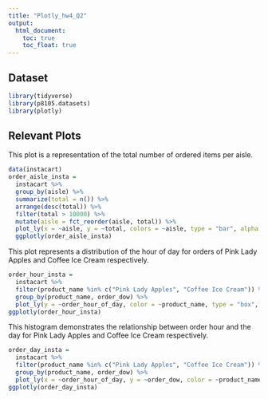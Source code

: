 ```yaml
---
title: "Plotly_hw4_Q2"
output: 
  html_document:
    toc: true
    toc_float: true
---
```


## Dataset

```r
library(tidyverse)
library(p8105.datasets)
library(plotly)
```

## Relevant Plots

This plot is a representation of the total number of ordered items per aisle.

```r
data(instacart)
order_aisle_insta = 
  instacart %>%
  group_by(aisle) %>%
  summarize(total = n()) %>%
  arrange(desc(total)) %>%
  filter(total > 10000) %>%
  mutate(aisle = fct_reorder(aisle, total)) %>%
  plot_ly(x = ~aisle, y = ~total, colors = ~aisle, type = "bar", alpha = 0.5)
  ggplotly(order_aisle_insta)
```
This plot represents a distribution of the hour of day for orders of Pink Lady Apples and Coffee Ice Cream respectively.

```r
order_hour_insta = 
  instacart %>%
  filter(product_name %in% c("Pink Lady Apples", "Coffee Ice Cream")) %>%
  group_by(product_name, order_dow) %>%
  plot_ly(y = ~order_hour_of_day, color = ~product_name, type = "box", colors = "viridis")
ggplotly(order_hour_insta)
```

This histogram demonstrates the relationship between order hour and the day for Pink Lady Apples and Coffee Ice Cream respectively.

```r
order_day_insta = 
  instacart %>%
  filter(product_name %in% c("Pink Lady Apples", "Coffee Ice Cream")) %>%
  group_by(product_name, order_dow) %>%
  plot_ly(x = ~order_hour_of_day, y = ~order_dow, color = ~product_name, type = "histogram")
ggplotly(order_day_insta)
```